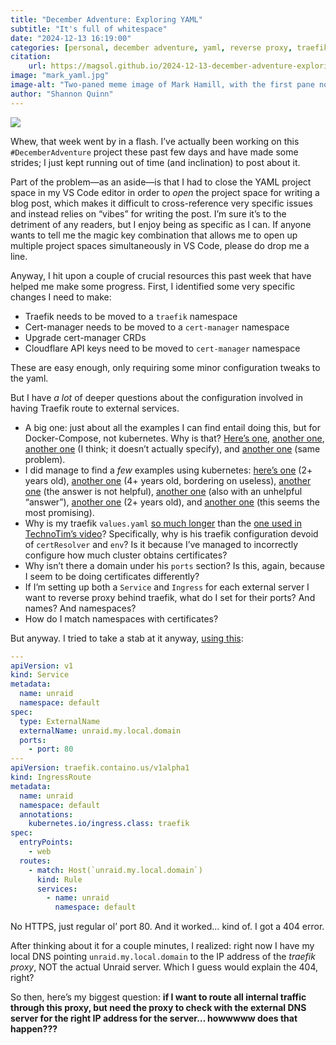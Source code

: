 ```yaml
---
title: "December Adventure: Exploring YAML"
subtitle: "It's full of whitespace"
date: "2024-12-13 16:19:00"
categories: [personal, december adventure, yaml, reverse proxy, traefik, vs code]
citation:
    url: https://magsol.github.io/2024-12-13-december-adventure-exploring-yaml
image: "mark_yaml.jpg"
image-alt: "Two-paned meme image of Mark Hamill, with the first pane normal and the second pane showing indented blocks of Mark Hamill with the undertitle 'Mark Yaml'. Credit: https://www.reddit.com/r/ProgrammerHumor/comments/hwxsgi/ah_yes_mark_yaml/"
author: "Shannon Quinn"
---
```

![](mark_yaml.jpg){.preview-image fig-alt="Two-paned meme image of Mark Hamill, with the first pane normal and the second pane showing indented blocks of Mark Hamill with the undertitle 'Mark Yaml'. Credit: https://www.reddit.com/r/ProgrammerHumor/comments/hwxsgi/ah_yes_mark_yaml/"}

Whew, that week went by in a flash. I've actually been working on this `#DecemberAdventure` project these past few days and have made some strides; I just kept running out of time (and inclination) to post about it.

Part of the problem---as an aside---is that I had to close the YAML project space in my VS Code editor in order to _open_ the project space for writing a blog post, which makes it difficult to cross-reference very specific issues and instead relies on "vibes" for writing the post. I'm sure it's to the detriment of any readers, but I enjoy being as specific as I can. If anyone wants to tell me the magic key combination that allows me to open up multiple project spaces simultaneously in VS Code, please do drop me a line.

Anyway, I hit upon a couple of crucial resources this past week that have helped me make some progress. First, I identified some very specific changes I need to make:

 - Traefik needs to be moved to a `traefik` namespace
 - Cert-manager needs to be moved to a `cert-manager` namespace
 - Upgrade cert-manager CRDs
 - Cloudflare API keys need to be moved to `cert-manager` namespace

These are easy enough, only requiring some minor configuration tweaks to the yaml.

But I have _a lot_ of deeper questions about the configuration involved in having Traefik route to external services.

 - A big one: just about all the examples I can find entail doing this, but for Docker-Compose, not kubernetes. Why is that? [Here's one](https://www.youtube.com/watch?v=n1vOfdz5Nm8), [another one](https://www.youtube.com/watch?v=-hfejNXqOzA), [another one](https://community.traefik.io/t/external-services-config-yml/24793) (I think; it doesn't actually specify), and [another one](https://community.traefik.io/t/how-to-forward-request-to-external-host/23932) (same problem).
 - I did manage to find a _few_ examples using kubernetes: [here's one](https://www.youtube.com/watch?v=G4CmbYL9UPg) (2+ years old), [another one](https://community.traefik.io/t/traefik-k8s-and-an-external-service/6305) (4+ years old, bordering on useless), [another one](https://community.traefik.io/t/kubernetes-ingress-to-external-service/20001) (the answer is not helpful), [another one](https://stackoverflow.com/questions/72484227/traefik-ingress-for-external-service-troubleshooting) (also with an unhelpful "answer"), [another one](https://www.reddit.com/r/kubernetes/comments/13a2zy2/using_k3s_traefik_installation_to_reverse_proxy/) (2+ years old), and [another one](https://www.reddit.com/r/Traefik/comments/16eskh4/external_service_load_balancer_in_kubernetes/) (this seems the most promising). 
 - Why is my traefik `values.yaml` [so much longer](https://github.com/bplein/post-talos-setup/issues/2#issuecomment-2276603841) than the [one used in TechnoTim's video](https://github.com/techno-tim/launchpad/blob/master/kubernetes/traefik-cert-manager/traefik/values.yaml)? Specifically, why is his traefik configuration devoid of `certResolver` and `env`? Is it because I've managed to incorrectly configure how much cluster obtains certificates?
 - Why isn't there a domain under his `ports` section? Is this, again, because I seem to be doing certificates differently?
 - If I'm setting up both a `Service` and `Ingress` for each external server I want to reverse proxy behind traefik, what do I set for their ports? And names? And namespaces?
 - How do I match namespaces with certificates?

But anyway. I tried to take a stab at it anyway, [using this](https://www.reddit.com/r/Traefik/comments/16eskh4/comment/jzyc4vu/?utm_source=share&utm_medium=web3x&utm_name=web3xcss&utm_term=1&utm_content=share_button):

```yaml
---
apiVersion: v1
kind: Service
metadata:
  name: unraid
  namespace: default
spec:
  type: ExternalName
  externalName: unraid.my.local.domain
  ports:
    - port: 80
---
apiVersion: traefik.containo.us/v1alpha1
kind: IngressRoute
metadata:
  name: unraid
  namespace: default
  annotations: 
    kubernetes.io/ingress.class: traefik
spec:
  entryPoints:
    - web
  routes:
    - match: Host(`unraid.my.local.domain`)
      kind: Rule
      services:
        - name: unraid
          namespace: default
```

No HTTPS, just regular ol' port 80. And it worked... kind of. I got a 404 error.

After thinking about it for a couple minutes, I realized: right now I have my local DNS pointing `unraid.my.local.domain` to the IP address of the _traefik proxy_, NOT the actual Unraid server. Which I guess would explain the 404, right?

So then, here's my biggest question: **if I want to route all internal traffic through this proxy, but need the proxy to check with the external DNS server for the right IP address for the server... howwwww does that happen???**